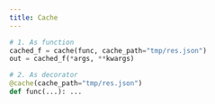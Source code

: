 ```yaml
---
title: Cache
---
```


```python
# 1. As function
cached_f = cache(func, cache_path="tmp/res.json")
out = cached_f(*args, **kwargs)

# 2. As decorator
@cache(cache_path="tmp/res.json")
def func(...): ...
```
